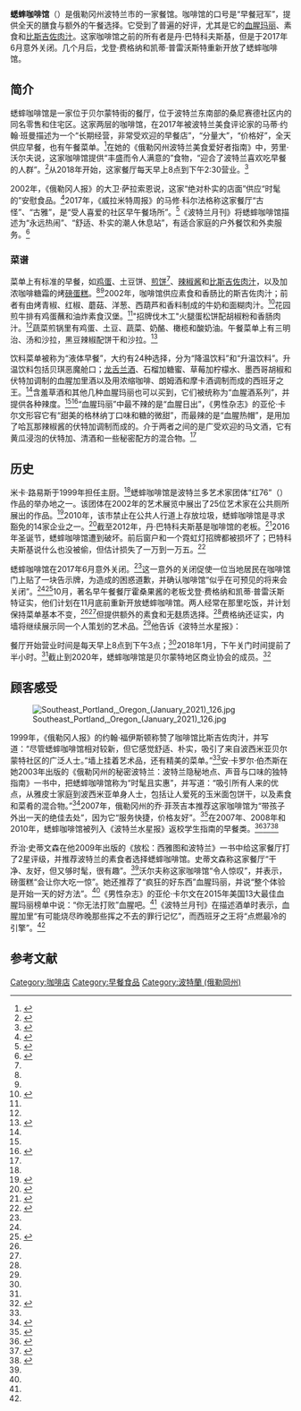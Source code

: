 {{NoteTA
|G1=地名
|G2=人名
}}
{{short description|俄勒冈州波特兰市的餐厅}}
{{Infobox restaurant
| embed= 
| name=蟋蟀咖啡馆
| native_name= Cricket Cafe
| title= <!-- If embedding use this for secondary small font title -->
| logo= Cricket Cafe logo.jpg
| logo_width= 
| logo_alt= 黑白相间的蟋蟀头部标志和下方文字“蟋蟀”和“早餐冠军”。
| image= File:Southeast Portland, Oregon (January 2021) 124.jpg
| image_width= 
| image_alt= 两层楼的建筑在两条街的交叉处
| image_caption= 咖啡馆的外观，拍摄于2021年
| mapframe= yes<!-- Set to yes to show a mapframe map -->
| mapframe-zoom= 13
| pushpin_map= <!-- Requires {{para|coordinates}} -->
| map_size= 
| map_alt= 
| map_caption= 
| slogan= “早餐冠军”
| established= <!-- {{Start date|YYYY|MM|DD}} -->
| closed= <!-- {{End date|YYYY|MM|DD}} -->
| current-owner= {{Flatlist|
* 戈登·费格纳
* 凯蒂·普雷沃斯特
}}
| previous-owner=丹·巴特科夫斯基
| head-chef= 
| chef= 米卡·洛瓦
| pastry-chef= 
| food-type= [[美国饮食|美式]]
| dress-code= 
| rating= 
| street-address= 贝尔蒙特东南大街3159号
| city= [[波特兰_(俄勒冈州)|波特兰]]
| county= [[姆尔特诺默县|姆尔特诺默县]]
| state= [[俄勒冈州|俄勒冈州]]
| zip= 97214
| country= {{flag|USA}}
| coordinates= {{Coord|45.5166|-122.6324|display=it}}
| seating-capacity= 
| reservations= 
| other_locations=
| other-label= <!-- replaces "Other information" label -->
| other-information= 
| website= {{URL| www.cricketcafepdx.com}}
}}
'''蟋蟀咖啡馆'''（{{lang-en|Cricket Cafe}}）是俄勒冈州波特兰市的一家餐馆。咖啡馆的口号是“早餐冠军”，提供全天的膳食与额外的午餐选择。它受到了普遍的好评，尤其是它的[[血腥玛丽|血腥玛丽]]、素食和[[比斯吉佐肉汁|比斯吉佐肉汁]]。这家咖啡馆之前的所有者是丹·巴特科夫斯基，但是于2017年6月意外关闭。几个月后，戈登·费格纳和凯蒂·普雷沃斯特重新开放了蟋蟀咖啡馆。
==简介==
蟋蟀咖啡馆是一家位于贝尔蒙特街的餐厅，位于波特兰东南部的桑尼赛德社区内的同名零售和住宅区。这家两层的咖啡馆，在2017年被波特兰美食评论家的马蒂·约翰·班曼描述为一个“长期经营，非常受欢迎的早餐店”，“分量大”，“价格好”，全天供应早餐，也有午餐菜单。<ref name="Jam">{{cite web |last1=Bamman |first1=Mattie John |title=Jam on Hawthorne Owners to Reopen Cricket Cafe |url=https://pdx.eater.com/2017/10/23/16523746/cricket-cafe-pdx-reopens-portland |website=[[Eater_(website)|Eater Portland]] |publisher=[[Vox_Media|Vox Media]] |access-date=2020-12-07 |archive-date=2020-12-15 |archive-url=https://web.archive.org/web/20201215232946/https://pdx.eater.com/2017/10/23/16523746/cricket-cafe-pdx-reopens-portland |dead-url=no }}</ref>在她的《俄勒冈州波特兰美食爱好者指南》中，劳里·沃尔夫说，这家咖啡馆提供“丰盛而令人满意的”食物，“迎合了波特兰喜欢吃早餐的人群”。<ref name="Wolf">{{cite book |last1=Wolf |first1=Laurie |title=Food Lovers' Guide to Portland, Oregon: The Best Restaurants, Markets & Local Culinary Offerings |date=2014-01-14 |publisher=Rowman & Littlefield |pages=45–46 |url=https://books.google.com/books?id=BrOsAgAAQBAJ&pg=PA45&lpg=PA45&dq#v=onepage&q&f=false |access-date=2020-12-11 |author-link=Laurie Wolf}}</ref>从2018年开始，这家餐厅每天早上8点到下午2:30营业。<ref name="Walsh">{{cite news |last1=Walsh |first1=Chad |title=Food News: The Cricket Cafe is Back! (And With New Owners) |url=https://www.portlandmercury.com/blogtown/2018/01/26/19633802/food-news-the-cricket-cafe-is-back-and-with-new-owners |access-date=2020-12-07 |work=[[Portland_Mercury|Portland Mercury]] |date=2018-01-26 |archive-date=2020-11-09 |archive-url=https://web.archive.org/web/20201109042141/https://www.portlandmercury.com/blogtown/2018/01/26/19633802/food-news-the-cricket-cafe-is-back-and-with-new-owners |dead-url=no }}</ref>

2002年，《俄勒冈人报》的大卫·萨拉索恩说，这家“绝对朴实的店面”供应“时髦的”安慰食品。<ref>{{cite news |last1=Sarasohn |first1=David |title=Comfort Station Fab 5 |work=[[The_Oregonian|The Oregonian]] |agency=46 |date=2001-04-20 |page=46}}</ref>2017年，《威拉米特周报》的马修·科尔法格称这家餐厅“古怪”、“古雅”，是“受人喜爱的社区早午餐场所”。<ref name="Quirky">{{cite news |last1=Korfhage |first1=Matthew |title=Quirky Belmont Street Breakfast Spot Cricket Cafe Will Re-Open Next Month |url=https://www.wweek.com/restaurants/2017/10/20/quirky-belmont-street-breakfast-spot-cricket-cafe-will-re-open-next-month/ |access-date=2020-12-07 |work=[[Willamette_Week|Willamette Week]] |date=2017-10-20 |archive-date=2020-11-12 |archive-url=https://web.archive.org/web/20201112031403/https://www.wweek.com/restaurants/2017/10/20/quirky-belmont-street-breakfast-spot-cricket-cafe-will-re-open-next-month/ |dead-url=no }}</ref>《波特兰月刊》将蟋蟀咖啡馆描述为“永远热闹”、“舒适、朴实的潮人休息站”，有适合家庭的户外餐饮和外卖服务。<ref name="PM">{{cite journal |title=Cricket Café |journal=Portland Monthly |url=https://www.pdxmonthly.com/restaurants/cricket-cafe |access-date=2020-12-07 |archive-date=2020-12-15 |archive-url=https://web.archive.org/web/20201215232951/https://www.pdxmonthly.com/restaurants/cricket-cafe |dead-url=no }}</ref>
===菜谱===
菜单上有标准的早餐，如[[鸡蛋|鸡蛋]]、土豆饼、[[煎饼|煎饼]]<ref name=Quirky/>、[[辣椒酱|辣椒酱]]和[[比斯吉佐肉汁|比斯吉佐肉汁]]，以及加浓咖啡糖霜的烤[[磅蛋糕|磅蛋糕]]。<ref name=Wolf/><ref name=PM/>2002年，咖啡馆供应素食和香肠比的斯吉佐肉汁；前者有由烤青椒、红椒、蘑菇、洋葱、西葫芦和香料制成的牛奶和面糊肉汁。<ref name="Foyston">{{cite news |last1=Foyston |first1=John |title=Comfort on a Plate |work=The Oregonian |page=20 |date=1999-11-26}}</ref>花园煎牛排有鸡蛋蘸和油炸素食汉堡。<ref name=PM/>"招牌伐木工"火腿蛋松饼配胡椒粉和香肠肉汁。<ref name=Quirky/>蔬菜煎锅里有鸡蛋、土豆、蔬菜、奶酪、橄榄和酸奶油。午餐菜单上有三明治、汤和沙拉，黑豆辣椒配饼干和沙拉。<ref name="Veg">{{cite book |last1=Stevenson |first1=George |title=Veg Out: Seattle and Portland |date=2009 |publisher=Gibbs Smith |access-date=2020-12-30 |url=https://books.google.com/books?id=rPUURkD1fDoC&pg=PA113&lpg=PA113&dq#v=onepage&q&f=false |page=113}}</ref>

饮料菜单被称为“液体早餐”，大约有24种选择，分为“降温饮料”和“升温饮料”。升温饮料包括贝琪恶魔舱口；[[龙舌兰酒|龙舌兰酒]]、石榴加糖蜜、草莓加柠檬水、墨西哥胡椒和伏特加调制的血腥加里酒以及用浓缩咖啡、朗姆酒和摩卡酒调制而成的西班牙之王。<ref name=PM/>含羞草酒和其他几种血腥玛丽也可以买到，它们被统称为“血腥酒系列”，并提供各种辣度。<ref name=Walsh/><ref name="Mens">{{cite journal |last1=Calvin |first1=Aaron |title=The 13 Best Bloody Marys in America |journal=Men's Journal |date=2015-04-07 |url=https://www.mensjournal.com/food-drink/the-15-best-bloody-marys-in-america-20150407/tanaka-san-seattle/ |access-date=2020-12-07 |archive-date=2020-12-15 |archive-url=https://web.archive.org/web/20201215233011/https://www.mensjournal.com/food-drink/the-15-best-bloody-marys-in-america-20150407/tanaka-san-seattle/ |dead-url=no }}</ref>“血腥玛丽”中最不辣的是“血腥日出”，《男性杂志》的亚伦·卡尔文形容它有“甜美的格林纳丁口味和糖的微甜”，而最辣的是“血腥热帽”，是用加了哈瓦那辣椒酱的伏特加调制而成的。介于两者之间的是广受欢迎的马文酒，它有黄瓜浸泡的伏特加、清酒和一些秘密配方的混合物。<ref name=Walsh/>

== 历史 ==
米卡·路易斯于1999年担任主厨。<ref name=Foyston/>蟋蟀咖啡馆是波特兰多艺术家团体“红76”（{{lang-en|Red 76}}）作品的举办地之一。该团体在2002年的艺术展览中展出了25位艺术家在公共厕所展出的作品。<ref>{{cite news |last1=Coleman |first1=Melissa |title=Plumbing the Depths of 'An Alternative Venue' |work=The Oregonian |page=60 |date=2002-06-07}}</ref>2010年，该市禁止在公共人行道上存放垃圾，蟋蟀咖啡馆是寻求豁免的14家企业之一。<ref>{{cite news |last1=Vanderhart |first1=Dirk |title=City still grapples with sidewalk garbage bins |work=The Oregonian |date=2010-03-20}}</ref>截至2012年，丹·巴特科夫斯基是咖啡馆的老板。<ref name="Frazier">{{cite news |last1=Frazier |first1=Laura |title=Northwest Portland residents rebel against garbage bins |url=https://pamplinmedia.com/pt/9-news/110228-northwest-portland-residents-rebel-against-garbage-bins |access-date=2020-12-07 |work=Portland Tribune |date=2012-05-23 |archive-date=2020-12-15 |archive-url=https://web.archive.org/web/20201215233027/https://pamplinmedia.com/pt/9-news/110228-northwest-portland-residents-rebel-against-garbage-bins |dead-url=no }}</ref>2016年圣诞节，蟋蟀咖啡馆遭到破坏。前后窗户和一个霓虹灯招牌都被损坏了；巴特科夫斯基说什么也没被偷，但估计损失了一万到一万五。<ref>{{cite news |title=Cricket Cafe vandalized on Christmas day |url=https://www.kptv.com/news/cricket-cafe-vandalized-on-christmas-day/article_805ba658-8555-5ab5-9be0-c36e349bb2e6.html |access-date=2020-12-07 |publisher=KPTV |date=2016-12-28 |archive-date=2020-12-15 |archive-url=https://web.archive.org/web/20201215233028/https://www.kptv.com/news/cricket-cafe-vandalized-on-christmas-day/article_805ba658-8555-5ab5-9be0-c36e349bb2e6.html |dead-url=no }}</ref>

蟋蟀咖啡馆在2017年6月意外关闭。<ref name=Jam/>这一意外的关闭促使一位当地居民在咖啡馆门上贴了一块告示牌，为造成的困惑道歉，并确认咖啡馆“似乎在可预见的将来会关闭”。<ref name=Quirky/><ref>{{cite web |last1=Bamman |first1=Mattie John |title=Here Are All 73 of Portland’s Noteworthy Restaurant Closures in 2017 |url=https://pdx.eater.com/2017/7/6/15918212/portland-2017-restaurant-closings-bars |website=Eater Portland |access-date=2020-12-07 |date=2018-01-02 |archive-date=2019-08-27 |archive-url=https://web.archive.org/web/20190827134056/https://pdx.eater.com/2017/7/6/15918212/portland-2017-restaurant-closings-bars |dead-url=no }}</ref>10月，著名早午餐餐厅霍桑果酱的老板戈登·费格纳和凯蒂·普雷沃斯特证实，他们计划在11月底前重新开放蟋蟀咖啡馆。两人经常在那里吃饭，并计划保持菜单基本不变，<ref name=Jam/><ref name=Quirky/>但提供额外的素食和无麸质选择。<ref name=Walsh/>费格纳还证实，内墙将继续展示同一个人策划的艺术品。<ref name=Quirky/>他告诉《波特兰水星报》：
{{Quote|我们接管了蟋蟀咖啡馆，因为我们认为它的时间还没有结束。这个镇上有很多人想让这些伟大的地方继续存在下去，只是需要一点改进，我们希望社区喜欢我们所做的。我们一直都很喜欢蟋蟀咖啡馆，并尽我们最大的努力保持这个地方的精神和风味，同时给它一个整洁的地方，使运作更有效率。顾客可能不会注意到有什么不同，除了一些新的油漆和更新的菜单，但这是蟋蟀咖啡馆的菜单，而不是霍桑果酱的。<ref name=Walsh/>}}

餐厅开始营业时间是每天早上8点到下午3点；<ref name=Jam/>2018年1月，下午关门时间提前了半小时。<ref name=Walsh/>截止到2020年，蟋蟀咖啡馆是贝尔蒙特地区商业协会的成员。<ref>{{cite web |title=2020 Business Members |url=https://www.belmontdistrict.org/business-members |publisher=Belmont District Business Association |access-date=2020-12-30 |archive-date=2020-12-30 |archive-url=https://web.archive.org/web/20201230214841/https://www.belmontdistrict.org/business-members |dead-url=no }}</ref>

== 顾客感受 ==
[[File:Southeast_Portland,_Oregon_(January_2021)_126.jpg|thumb]]

1999年，《俄勒冈人报》的约翰·福伊斯顿称赞了咖啡馆比斯吉佐肉汁，并写道：“尽管蟋蟀咖啡馆相对较新，但它感觉舒适、朴实，吸引了来自波西米亚贝尔蒙特社区的广泛人士。”墙上挂着艺术品，还有精美的菜单。”<ref name=Foyston/>安·卡罗尔·伯杰斯在她2003年出版的《俄勒冈州的秘密波特兰：波特兰隐秘地点、声音与口味的独特指南》一书中，把蟋蟀咖啡馆称为“时髦且实惠”，并写道：“吸引所有人来的优点，从雅皮士家庭到波西米亚单身人士，包括让人爱死的玉米面包饼干，以及素食和菜肴的混合物。”<ref name="Secret">{{cite book |last1=Burgess |first1=Ann Carroll |title=Secret Portland, Oregon: The Unique Guidebook to Portland's Hidden Sites, Sounds & Tastes |date=2003 |publisher=ECW Press |page=47 |url=https://books.google.com/books?id=58VK_IPHEGsC&pg=PA47&lpg=PA47&dq#v=onepage&q&f=false |access-date=2020-12-30 |archive-date=2020-12-30 |archive-url=https://web.archive.org/web/20201230190014/https://books.google.com/books?id=58VK_IPHEGsC&pg=PA47&lpg=PA47&dq=#v=onepage&q&f=false |dead-url=no }}</ref>2007年，俄勒冈州的乔·菲茨吉本推荐这家咖啡馆为“带孩子外出一天的绝佳去处”，因为它“服务快捷，价格友好”。<ref>{{cite news |last1=Fitzgibbon |first1=Joe |title=Night on the Town; Out with the Kids |work=The Oregonian |date=2007-09-27 |page=20}}</ref>在2007年、2008年和2010年，蟋蟀咖啡馆被列入《波特兰水星报》返校学生指南的早餐类。<ref>{{cite news |title=Back to School |url=https://www.portlandmercury.com/portland/back-to-school/Content?oid=418283 |access-date=2020-12-30 |work=Portland Mercury |date=2007-09-13}}</ref><ref>{{cite news |title=Back to School 2008: The Directory! |url=https://www.portlandmercury.com/portland/back-to-school-2008-the-directory/Content?oid=893673 |access-date=2020-12-30 |work=Portland Mercury |date=2008-09-11 |archive-date=2015-09-06 |archive-url=https://web.archive.org/web/20150906233134/http://www.portlandmercury.com/portland/back-to-school-2008-the-directory/Content?oid=893673 |dead-url=no }}</ref><ref>{{cite news |title=Your No Regrets Back-to-School Clip 'n' Save Guide to Everything Portland! |url=https://www.portlandmercury.com/portland/your-no-regrets-back-to-school-clip-n-save-guide-to-everything-portland/Content?oid=2858314 |access-date=2020-12-30 |work=Portland Mercury |date=2010-09-16 |first1=Andrew |last1=Michaan |first2=Kevin |last2=Otzenberger |first3=Marissa |last3=Sullivan |archive-date=2015-09-06 |archive-url=https://web.archive.org/web/20150906021534/http://www.portlandmercury.com/portland/your-no-regrets-back-to-school-clip-n-save-guide-to-everything-portland/Content?oid=2858314 |dead-url=no }}</ref>

乔治·史蒂文森在他2009年出版的《放松：西雅图和波特兰》一书中给这家餐厅打了2星评级，并推荐波特兰的素食者选择蟋蟀咖啡馆。史蒂文森称这家餐厅“干净、友好，但又够时髦，很有趣”。<ref name=Veg/>沃尔夫称这家咖啡馆“令人惊叹”，并表示，磅蛋糕“会让你大吃一惊”。她还推荐了“疯狂的好东西”血腥玛丽，并说“整个体验是开始一天的好方法”。<ref name=Wolf/>《男性杂志》的亚伦·卡尔文在2015年美国13大最佳血腥玛丽榜单中说：“你无法打败”血腥吧。<ref name=Mens/>《波特兰月刊》在描述酒单时表示，血腥加里“有可能烧尽昨晚那些挥之不去的罪行记忆”，而西班牙之王将“点燃最冷的引擎”。<ref name=PM/>

==参考文献==
{{reflist}}
[[Category:咖啡店|Category:咖啡店]] 
[[Category:早餐食品|Category:早餐食品]]
[[Category:波特蘭_(俄勒岡州)|Category:波特蘭 (俄勒岡州)]]